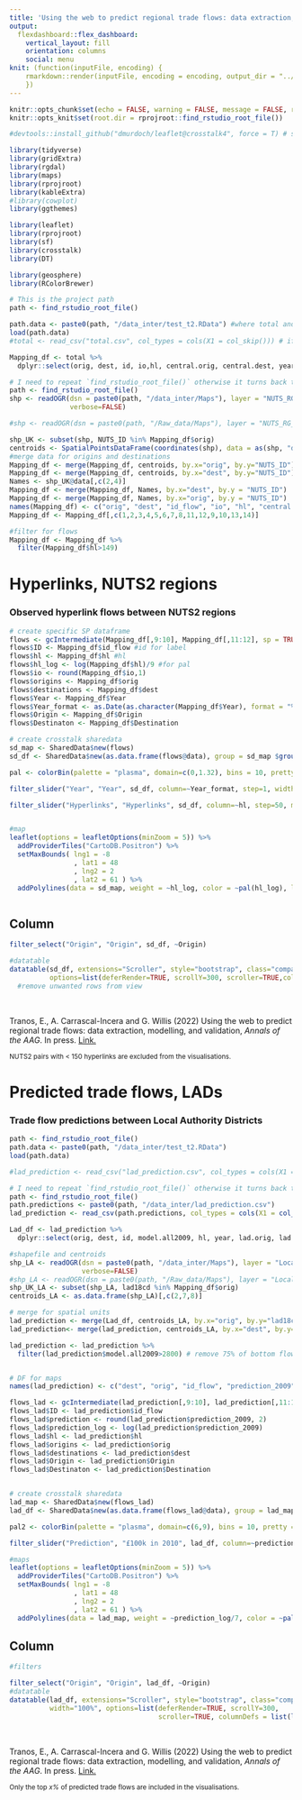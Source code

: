 ```yaml
---
title: 'Using the web to predict regional trade flows: data extraction, modelling, and validation.'
output: 
  flexdashboard::flex_dashboard:
    vertical_layout: fill
    orientation: columns
    social: menu
knit: (function(inputFile, encoding) {
    rmarkdown::render(inputFile, encoding = encoding, output_dir = "../")
    })
---
```


```r
knitr::opts_chunk$set(echo = FALSE, warning = FALSE, message = FALSE, results = 'asis')
knitr::opts_knit$set(root.dir = rprojroot::find_rstudio_root_file())

#devtools::install_github("dmurdoch/leaflet@crosstalk4", force = T) # special edit of package for maps install first

library(tidyverse)
library(gridExtra)
library(rgdal)
library(maps)
library(rprojroot)
library(kableExtra)
#library(cowplot)
library(ggthemes)

library(leaflet)
library(rprojroot)
library(sf)
library(crosstalk)
library(DT)

library(geosphere)
library(RColorBrewer)

# This is the project path
path <- find_rstudio_root_file()
```

```r
path.data <- paste0(path, "/data_inter/test_t2.RData") #where total and LAD is located
load(path.data)
#total <- read_csv("total.csv", col_types = cols(X1 = col_skip())) # if local

Mapping_df <- total %>% 
  dplyr::select(orig, dest, id, io,hl, central.orig, central.dest, year)

# I need to repeat `find_rstudio_root_file()` otherwise it turns back to .Rmd floder
path <- find_rstudio_root_file()
shp <- readOGR(dsn = paste0(path, "/data_inter/Maps"), layer = "NUTS_RG_01M_2010_4326_LEVL_2",
               verbose=FALSE)

#shp <- readOGR(dsn = paste0(path, "/Raw_data/Maps"), layer = "NUTS_RG_01M_2010_4326_LEVL_2")

shp_UK <- subset(shp, NUTS_ID %in% Mapping_df$orig) 
centroids <- SpatialPointsDataFrame(coordinates(shp), data = as(shp, "data.frame")[c("NUTS_ID")])
#merge data for origins and destinations
Mapping_df <- merge(Mapping_df, centroids, by.x="orig", by.y="NUTS_ID") 
Mapping_df <- merge(Mapping_df, centroids, by.x="dest", by.y="NUTS_ID")
Names <- shp_UK@data[,c(2,4)]
Mapping_df <- merge(Mapping_df, Names, by.x="dest", by.y = "NUTS_ID")
Mapping_df <- merge(Mapping_df, Names, by.x="orig", by.y = "NUTS_ID")
names(Mapping_df) <- c("orig", "dest", "id_flow", "io", "hl", "central.orig", "central.dest","Year", "lng_orig", "lat_orig","lng_dest", "lat_dest", "Destination", "Origin")
Mapping_df <- Mapping_df[,c(1,2,3,4,5,6,7,8,11,12,9,10,13,14)]

#filter for flows 
Mapping_df <- Mapping_df %>%
  filter(Mapping_df$hl>149) 
```

Hyperlinks, NUTS2 regions
=====================================

### Observed hyperlink flows between NUTS2 regions {data-width=600}

```r
# create specific SP dataframe
flows <- gcIntermediate(Mapping_df[,9:10], Mapping_df[,11:12], sp = TRUE, addStartEnd = TRUE)
flows$ID <- Mapping_df$id_flow #id for label
flows$hl <- Mapping_df$hl #hl
flows$hl_log <- log(Mapping_df$hl)/9 #for pal
flows$io <- round(Mapping_df$io,1)
flows$origins <- Mapping_df$orig
flows$destinations <- Mapping_df$dest
flows$Year <- Mapping_df$Year
flows$Year_format <- as.Date(as.character(Mapping_df$Year), format = "%Y")# no commas
flows$Origin <- Mapping_df$Origin
flows$Destinaton <- Mapping_df$Destination

# create crosstalk sharedata
sd_map <- SharedData$new(flows)
sd_df <- SharedData$new(as.data.frame(flows@data), group = sd_map $groupName())

pal <- colorBin(palette = "plasma", domain=c(0,1.32), bins = 10, pretty = TRUE)

filter_slider("Year", "Year", sd_df, column=~Year_format, step=1, width = 600, timeFormat = "%Y")

filter_slider("Hyperlinks", "Hyperlinks", sd_df, column=~hl, step=50, max = 40000, width = 600)


#map
leaflet(options = leafletOptions(minZoom = 5)) %>%
  addProviderTiles("CartoDB.Positron") %>%
  setMaxBounds( lng1 = -8
                , lat1 = 48
                , lng2 = 2
                , lat2 = 61 ) %>%
  addPolylines(data = sd_map, weight = ~hl_log, color = ~pal(hl_log), label = ~ID)



```

Column {data-width=400}
-------------------------------------

```r
filter_select("Origin", "Origin", sd_df, ~Origin)

#datatable
datatable(sd_df, extensions="Scroller", style="bootstrap", class="compact", width="100%",rownames= FALSE,
          options=list(deferRender=TRUE, scrollY=300, scroller=TRUE,columnDefs = list(list(visible=FALSE, targets=c(0,2,4,5,7)))))
  #remove unwanted rows from view

```

<br>

Tranos, E., A. Carrascal-Incera and G. Willis (2022) Using the web to predict regional trade flows: data extraction, modelling, and validation, *Annals of the AAG*. In press. [Link.]()

<small>NUTS2 pairs with < 150 hyperlinks are excluded from the visualisations.</small> 


Predicted trade flows, LADs
=====================================  

### Trade flow predictions between Local Authority Districts {data-width=600}

```r
path <- find_rstudio_root_file()
path.data <- paste0(path, "/data_inter/test_t2.RData")
load(path.data)

#lad_prediction <- read_csv("lad_prediction.csv", col_types = cols(X1 = col_skip())) # if local

# I need to repeat `find_rstudio_root_file()` otherwise it turns back to .Rmd floder
path <- find_rstudio_root_file()
path.predictions <- paste0(path, "/data_inter/lad_prediction.csv")
lad_prediction <- read_csv(path.predictions, col_types = cols(X1 = col_skip()))

Lad_df <- lad_prediction %>% 
  dplyr::select(orig, dest, id, model.all2009, hl, year, lad.orig, lad.dest)

#shapefile and centroids
shp_LA <- readOGR(dsn = paste0(path, "/data_inter/Maps"), layer = "Local_Authority_Districts__December_2018__Boundaries_UK_BFC", 
                  verbose=FALSE)
#shp_LA <- readOGR(dsn = paste0(path, "/Raw_data/Maps"), layer = "Local_Authority_Districts__December_2018__Boundaries_UK_BFC")
shp_UK_LA <- subset(shp_LA, lad18cd %in% Mapping_df$orig)
centroids_LA <- as.data.frame(shp_LA)[,c(2,7,8)]

# merge for spatial units
lad_prediction <- merge(Lad_df, centroids_LA, by.x="orig", by.y="lad18cd")
lad_prediction<- merge(lad_prediction, centroids_LA, by.x="dest", by.y="lad18cd")

lad_prediction <- lad_prediction %>%
  filter(lad_prediction$model.all2009>2800) # remove 75% of bottom flows so it runs


# DF for maps
names(lad_prediction) <- c("dest", "orig", "id_flow", "prediction_2009", "hl", "year", "Origin","Destination", "lng_orig", "lat_orig","lng_dest", "lat_dest")

```

```r

flows_lad <- gcIntermediate(lad_prediction[,9:10], lad_prediction[,11:12], sp = TRUE, addStartEnd = TRUE)
flows_lad$ID <- lad_prediction$id_flow
flows_lad$prediction <- round(lad_prediction$prediction_2009, 2)
flows_lad$prediction_log <- log(lad_prediction$prediction_2009)
flows_lad$hl <- lad_prediction$hl
flows_lad$origins <- lad_prediction$orig
flows_lad$destinations <- lad_prediction$dest
flows_lad$Origin <- lad_prediction$Origin
flows_lad$Destinaton <- lad_prediction$Destination


# create crosstalk sharedata
lad_map <- SharedData$new(flows_lad)
lad_df <- SharedData$new(as.data.frame(flows_lad@data), group = lad_map $groupName())

pal2 <- colorBin(palette = "plasma", domain=c(6,9), bins = 10, pretty = FALSE)

filter_slider("Prediction", "£100k in 2010", lad_df, column=~prediction, step=50, max = 64000, width = 600)

#maps
leaflet(options = leafletOptions(minZoom = 5)) %>%
  addProviderTiles("CartoDB.Positron") %>%
  setMaxBounds( lng1 = -8
                , lat1 = 48
                , lng2 = 2
                , lat2 = 61 ) %>%
  addPolylines(data = lad_map, weight = ~prediction_log/7, color = ~pal2(prediction_log), label = ~ID)
```

Column {data-width=400}
-------------------------------------

```r
#filters

filter_select("Origin", "Origin", lad_df, ~Origin)
#datatable
datatable(lad_df, extensions="Scroller", style="bootstrap", class="compact",rownames= FALSE,
          width="100%", options=list(deferRender=TRUE, scrollY=300,
                                     scroller=TRUE, columnDefs = list(list(visible=FALSE, targets=c(0,2,4,5)))))
```

<br>

Tranos, E., A. Carrascal-Incera and G. Willis (2022) Using the web to predict regional trade flows: data extraction, modelling, and validation, *Annals of the AAG*. In press. [Link.]()

<small>Only the top *x%* of predicted trade flows are included in the visualisations.</small>
